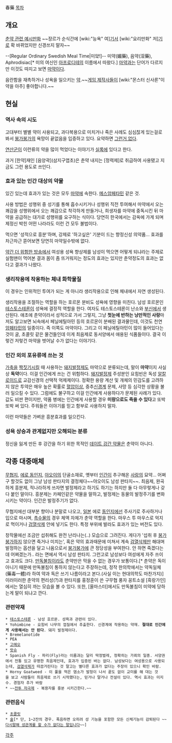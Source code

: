 春藥
[[목차]]

== 개요 ==


[http://blog.naver.com/zoncrown/220047166981 춘약 관련 예시만화] ~~장르가 순식간에 [wiki:"능욕" 여][[에로 동인지|기]]서 [wiki:"요리만화" 저][[맛의 달인|기]]로 확 바뀌었지만 신경쓰지 말자~~

--[Regular Ordinary Swedish Meal Time|미얔!]-- 미약(媚藥), 음약(淫藥), Aphrodisiac[* 미의 여신인 [[아프로디테]]의 이름에서 따왔다.]
[[마약]]과는 단어가 다르지만 이것도 따지고 보면 [[마약]]이다.

음란함을 재촉하거나 성욕을 일으키는 [[약]].~~[[게임 제작사]]들이 [wiki:"몬스터 신사론"이 약을 아주] 좋아합니다.~~

== 현실 ==
=== 역사 속의 시도 ===
고대부터 별별 약이 사용되고, 과다복용으로 미치거나 죽은 사례도 심심찮게 있는걸로 봐서 [[붕가붕가]]의 욕망이 끝없음을 입증하고 있다. 요약하면 [[그런거 없다]].

[[연산군]]이 이런류의 약을 많이 먹었다는 이야기가 [[실록]]에 있다고 한다.

과거 [한약]재인 [음양곽](삼지구엽초)은 춘약 내지는 [정력제]로 취급하여 사용됐고 지금도 그런 용도로 쓰인다.

=== 효과 있는 인간 대상의 약물 ===
있긴 있는데 효과가 있는 것은 모두 [[마약]]에 속한다. [[메스암페타민]] 같은 것.

사용 방법은 성행위 중 성기를 통해 흡수시키거나 성행위 직전 투여해서 마약에서 오는 쾌감을 성행위에서 오는 쾌감으로 착각하게 만들거나, 희생자를 마약에 중독시킨 뒤 마약을 공급하는 대가로 성행위를 요구하는 식이다. 당연히 한국에서는 감옥에 가게 되며 제정신 박힌 어떤 나라라도 이런 건 모두 불법이다.

먹으면 '성적으로 흥분'하며, 강제로 '하고싶은' 기분이 드는 향정신성 의약품... 효과를 차근차근 뜯어보면 당연히 마약일수밖에 없다.

[[약간 더 위험한 방송]]에서 여성용 성욕 향상제를 남성이 먹으면 어떻게 되냐라는 주제로 실험맨이 먹어본 결과 몸이 좀 뜨거워지는 정도의 효과는 있지만 춘약정도의 효과는 없다고 결과가 나왔다.

=== 생리작용에 작용하는 체내 화학물질 ===
이 경우는 인위적인 투여가 되는 게 아니라 생리작용으로 인해 체내에서 자연 생성된다.

생리작용을 조절하는 역할을 하는 호르몬 분비도 성욕에  영향을 미친다. 남성 호르몬인 [[테스토스테론]]이 성욕에 결정적 역할을 한다. 여자도 테스토스테론이 난소와 [[부신]]에서 생산된다.
애초에 춘약이라서 성적으로 가서 그렇지, 그냥 '''첫눈에 반하는 낭만적인 사랑'''마저도 알고보면 뇌속에서 페닐에틸아민 등의 호르몬이 분배된 결과물인데, 이것도 천연 [[암페타민]]의 일종이다. 즉 이쪽도 마약이다. 그리고 이 페닐에틸아민이 많이 들어있다는 것이 굴, 초콜릿 같은 물건들인데 이게 최음제로 동서양에서 애용된 식품들이다. 결국 이렇건 저렇건 마약을 벗어날 수가 없다는 이야기다.

=== 인간 외의 포유류에 쓰는 것 ===
[[가축]]을 [[짝짓기]]시킬 때 사용하는 [[돼지]]발정제도 마약으로 분류되는데, 말이 '''마약'''이지 사실상 '''독약'''이다. 이걸 인간에게 쓰는 건 위험하다. [[돼지발정제]] 주성분인 요힘빈은 독성 [[알칼로이드]]로 교감신경의 선택적 억제제이다. 정확한 용량 계산 및 개체의 민감도를 고려하지 않은 투약은 매우 높은 확률로 [[혈압]]이상, 중추[[신경계]] 문제, 사망 등 심각한 상황을 불러 일으킬 수 있다. 그럼에도 불구하고 이걸 인간에게 사용하다가 문제된 사례가 있다. 값도 비싼 편이지만, 약품 병에는 인간에게 사용할 경우 '''미량으로도 죽을 수 있다'''고 또박또박 써 있다. 주워들은 이야기를 믿고 함부로 사용하지 말자.

이런 마약들은 가벼운 흥분효과를 일으킨다. 

=== 성욕 상승과 관계없지만 오해되는 분류 ===
정신을 잃게 만든 후 강간을 하기 위한 목적인 [[데이트 강간 약물]]은 춘약이 아니다. 

== 각종 대중매체 ==
[[무협지]], [[에로 동인지]], [[야오이]]의 단골소재로, 옛부터 [[인간]]이 추구해온 [[사랑]]의 묘약… 어쩌구 할것도 없이 그냥 남성 판타지의 결정체다~~야오이도 남성 판타지~~. 최음제, 완곡하게 흥분제, 적나라하게 쓰자면 발정제라고 하기도 하기는 하지만 둘 다 아무렇게나 갖다 붙인 말이다. 흥분제는 카페인같은 약물을 말하고, 발정제는 동물의 발정주기를 변화시키는 약이다. 인간은 발정주기가 없다.

무협지에선 대부분 향이나 분말로 나오고, [[일본]] 에로 [[동인지]]에선 주사기로 주사하거나 입으로 마시며, [[촉수]]물의 경우 체액 자체가 춘약 역할을 한다. 마우스 투 마우스로 억지로 먹이거나 [[검열삭제]] 안에 넣기도 한다. 특정 부위에 발라도 효과가 있는 버전도 있다. 

창작물에선 조금만 섭취해도 완전 난리나는(..) 모습으로 그려진다. 게다가 '섭취 후 [[붕가붕가]]하지 않으면 죽거나 미치는', 혹은 약의 효과때문에 미쳐서 계속 [[검열삭제]]만 해대며 발정하는 옵션을 달고 나옴으로서 [[붕가붕가]]에 큰 정당성을 부여한다. 안 하면 죽겠다는데 어쩌겠는가.. 라는 면에서 역시 남성 판타지. 그런고로 남성보다 여성에게 자주 쓰이고 효과도 크다. [[만독불침]]이라도 춘약만은 막을 수 없는 경우가 보통이다.[* 춘약은 독이 아니기 때문에 만독불침이 통하지 않는다고 주장하는데, 정작 한의학에서는 약독일체(藥毒一體)라 하여 약과 독은 쓰기 나름이라고 본다.(사실 이는 현대의학도 마찬가지)] 이러이러한 춘약의 편리성(?)과 판타지를 홍정훈이 쓴 구무협 풍자 꽁트소설 [흑랑가인]에서는 열심히 까는 모습을 볼 수 있다. 또한, [올마스터]에서도 만독불침이 미약에 당하는게 말이 되냐고 깐다.

=== 관련약재 === 
 * [[테스토스테론]] - 남성 호르몬. 성욕과 관련이 있다. 
 * Yohimbine - 요힘비 나무의 껍질에서 추출한다. 신경계에 작용하는 약재. '''절대로 인간에게 사용해서는 안 된다'''. 돼지 발정제이다.
 * Bremelanotide
 * PEA
 * [[고메오]]
 * [[랏슈]]
 * Spanish Fly - 파리(Fly)라는 이름과는 달리 딱정벌레, 정확히는 가뢰의 일종. 서양권에서 전통 있고 유명한 최음제인데, 효과가 입증된 바는 없다. 남성보다는 여성용으로 사용되는데, [[검열삭제]]가 따끔거린다는 것 말고는 별다른 효과가 없다는 주장이 있으니 확인 바람.
 * Horny Goatweed - 이 풀을 먹은 염소가 발정이 나서 끝도 없이 교미를 해 대는 것을 보고 사람들이 최음제로 쓰기 시작했다는, 믿거나 말거나 전설이 있다. 역시 효과는 미지수. 경험자 추가 바람
 * ~~[[전투 자극제]] - 복용자를 흥분 시키긴한다.~~

=== 관련음식 === 
 * [[초콜릿]]
 * [[술]][* 단, 1~2잔의 경우. 폭음하면 오히려 성 기능을 포함한 모든 신체기능이 감퇴된다 ~~[[내가 고자라니|다시말해 성관계를 할 수가 없다는 말입니다]]~~]
[[각주]]
